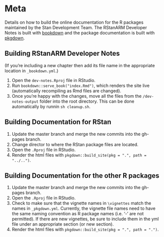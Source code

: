 # Meta

Details on how to build the online documentation for the R packages maintained by the Stan Development Team.
The RStanARM Developer Notes is built with [bookdown](https://bookdown.org/yihui/bookdown/) and the package
documentation is built with [pkgdown](http://hadley.github.io/pkgdown/).

## Building RStanARM Developer Notes

(If you're including a new chapter then add its file name in the appropriate location in `_bookdown.yml`.)

1. Open the `dev-notes.Rproj` file in RStudio.
2. Run `bookdown::serve_book("index.Rmd")`, which renders the site live (automatically recompiling as Rmd files are changed).
3. Once you're happy with the changes, move all the files from the `/dev-notes-output` folder into the root directory. This can be done automatically by runnin `sh cleanup.sh`.


## Building Documentation for RStan

1. Update the master branch and merge the new commits into the gh-pages branch.
2. Change director to where the RStan package files are located.
3. Open the `.Rproj` file in RStudio.
4. Render the html files with `pkgdown::build_site(pkg = ".", path = "../..")`.

## Building Documentation for the other R packages

1. Update the master branch and merge the new commits into the gh-pages branch.
2. Open the `.Rproj` file in RStudio.
3. Check to make sure that the vignette names in `\vignettes` match the names in `_pkgdown.yml`. Currently, the vignette file names need to have the same naming convention as R package names (i.e. '-' are not permitted). If there are new vignettes, be sure to include them in the yml file under an appropriate section (or new section).
4. Render the html files with `pkgdown::build_site(pkg = ".", path = ".")`.
